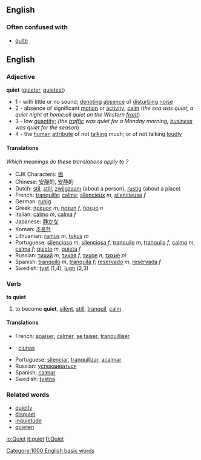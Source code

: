 ==English==
===Often confused with===
*[[quite]]

==English==
=== Adjective ===
'''quiet''' ([[quieter]], [[quietest]])

*1 - with little or no sound; [[denote|denoting]] [[absence]] of [[disturb]]ing [[noise]]
*2 - absence of significant [[motion]] or [[activity]]; [[calm]] (''the sea was quiet; a quiet night at home;all quiet on the Western [[front]]'')
*3 - low [[quantity]]; ''(the [[traffic]] was quiet for a Monday morning; [[business]] was quiet for the season'')
*4 - the [[human]] [[attribute]] of not [[talk]]ing much; or of not talking [[loud]]ly

==== Translations ====
''Which meanings do these translations apply to ?''
*CJK Characters: [[侐]]
*Chinese: [[安靜]]的, [[安静]]的
*Dutch: [[stil]], [[still]], [[zwijgzaam]] (about a person), [[rustig]] (about a place)
*French: [[tranquille]]; [[calme]]; [[silencieux]] ''m'', [[silencieuse]] ''f''
*German: [[ruhig]]
*Greek: [[ήρεμος]] ''m'', [[ήρεμη]] ''f'', [[ήρεμο]] ''n''
*Italian: [[calmo]] ''m'', [[calma]] ''f''
*Japanese: [[静か]]な
*Korean: [[조용한]]
*Lithuanian: [[ramus]] ''m'', [[tykus]] ''m''
*Portuguese: [[silencioso]] ''m'', [[silenciosa]] ''f'', [[tranquilo]] ''m'', [[tranquila]] ''f'', [[calmo]] ''m'', [[calma]] ''f''; [[quieto]] ''m'', [[quieta]] ''f''
*Russian: [[тихий]] ''m'', [[тихая]] ''f'', [[тихое]] ''n'', [[тихие]] ''pl''
*Spanish: [[tranquilo]] ''m'', [[tranquila]] ''f''; [[reservado]] ''m'', [[reservada]] ''f''
*Swedish: [[tyst]] (1,4), [[lugn]] (2,3)

=== Verb ===
'''to quiet'''

# to become '''quiet''', [[silent]], [[still]], [[tranquil]], [[calm]].

==== Translations ====
*French: [[apaiser]], [[calmer]], [[se taiser]], [[tranquilliser]]
*{{ga}}: [[ciunas]]
*Portuguese: [[silenciar]], [[tranquilizar]], [[acalmar]]
*Russian: [[успокаиваться]]
*Spanish: [[calmar]]
*Swedish: [[tystna]]

=== Related words ===
*[[quietly]]
*[[disquiet]]
*[[inquietude]]
*[[quieten]]
[[Category:1000 English basic words]]

[[io:Quiet]]
[[it:quiet]]
[[fi:Quiet]]